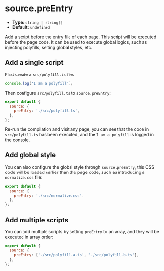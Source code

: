 # source.preEntry

- **Type:** `string | string[]`
- **Default:** `undefined`

Add a script before the entry file of each page. This script will be executed before the page code. It can be used to execute global logics, such as injecting polyfills, setting global styles, etc.

## Add a single script

First create a `src/polyfill.ts` file:

```js
console.log('I am a polyfill');
```

Then configure `src/polyfill.ts` to `source.preEntry`:

```js
export default {
  source: {
    preEntry: './src/polyfill.ts',
  },
};
```

Re-run the compilation and visit any page, you can see that the code in `src/polyfill.ts` has been executed, and the `I am a polyfill` is logged in the console.

## Add global style

You can also configure the global style through `source.preEntry`, this CSS code will be loaded earlier than the page code, such as introducing a `normalize.css` file:

```js
export default {
  source: {
    preEntry: './src/normalize.css',
  },
};
```

## Add multiple scripts

You can add multiple scripts by setting `preEntry` to an array, and they will be executed in array order:

```js
export default {
  source: {
    preEntry: ['./src/polyfill-a.ts', './src/polyfill-b.ts'],
  },
};
```
